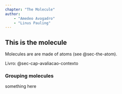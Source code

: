 ```yaml
---
chapter: "The Molecule"
author:
    - "Amedeo Avogadro"
    - "Linus Pauling"
---
```


## This is the molecule {#sec-the-molecule}

Molecules are are made of atoms (see @sec-the-atom).

Livro: @sec-cap-avaliacao-contexto

### Grouping molecules {#teste}

something here